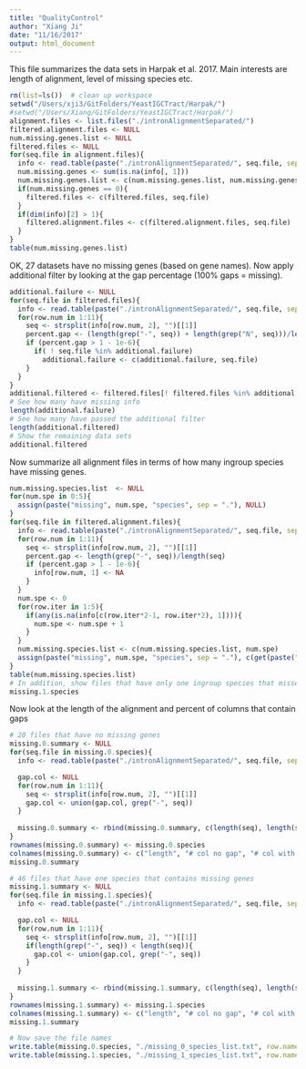 ```yaml
---
title: "QualityControl"
author: "Xiang Ji"
date: "11/16/2017"
output: html_document
---
```


This file summarizes the data sets in Harpak et al. 2017. Main interests are 
length of alignment, level of missing species etc.

```r
rm(list=ls())  # clean up workspace
setwd("/Users/xji3/GitFolders/YeastIGCTract/Harpak/")
#setwd("/Users/Xiang/GitFolders/YeastIGCTract/Harpak/")
alignment.files <- list.files("./intronAlignmentSeparated/")
filtered.alignment.files <- NULL
num.missing.genes.list <- NULL
filtered.files <- NULL
for(seq.file in alignment.files){
  info <- read.table(paste("./intronAlignmentSeparated/", seq.file, sep = ""), as.is = TRUE)
  num.missing.genes <- sum(is.na(info[, 1]))
  num.missing.genes.list <- c(num.missing.genes.list, num.missing.genes)
  if(num.missing.genes == 0){
    filtered.files <- c(filtered.files, seq.file)
  }
  if(dim(info)[2] > 1){
    filtered.alignment.files <- c(filtered.alignment.files, seq.file)
  }
}
table(num.missing.genes.list)
```

OK, 27 datasets have no missing genes (based on gene names). Now apply additional filter by looking at the gap percentage (100% gaps = missing).

```r
additional.failure <- NULL
for(seq.file in filtered.files){
  info <- read.table(paste("./intronAlignmentSeparated/", seq.file, sep = ""), as.is = TRUE)
  for(row.num in 1:11){
    seq <- strsplit(info[row.num, 2], "")[[1]]
    percent.gap <- (length(grep("-", seq)) + length(grep("N", seq)))/length(seq)
    if (percent.gap > 1 - 1e-6){
      if( ! seq.file %in% additional.failure)
        additional.failure <- c(additional.failure, seq.file)
    }
  }
}
additional.filtered <- filtered.files[! filtered.files %in% additional.failure]
# See how many have missing info
length(additional.failure)
# See how many have passed the additional filter
length(additional.filtered)
# Show the remaining data sets
additional.filtered
```

Now summarize all alignment files in terms of how many ingroup species have missing genes.

```r
num.missing.species.list  <- NULL
for(num.spe in 0:5){
  assign(paste("missing", num.spe, "species", sep = "."), NULL)
}
for(seq.file in filtered.alignment.files){
  info <- read.table(paste("./intronAlignmentSeparated/", seq.file, sep = ""), as.is = TRUE)
  for(row.num in 1:11){
    seq <- strsplit(info[row.num, 2], "")[[1]]
    percent.gap <- length(grep("-", seq))/length(seq)
    if (percent.gap > 1 - 1e-6){
      info[row.num, 1] <- NA
    }   
  }
  num.spe <- 0
  for(row.iter in 1:5){
    if(any(is.na(info[c(row.iter*2-1, row.iter*2), 1]))){
      num.spe <- num.spe + 1
    }
  }
  num.missing.species.list <- c(num.missing.species.list, num.spe)
  assign(paste("missing", num.spe, "species", sep = "."), c(get(paste("missing", num.spe, "species", sep = ".")), seq.file))
}
table(num.missing.species.list)
# In addition, show files that have only one ingroup species that misses either one or both copies
missing.1.species
```

Now look at the length of the alignment and percent of columns that contain gaps

```r
# 20 files that have no missing genes
missing.0.summary <- NULL
for(seq.file in missing.0.species){
  info <- read.table(paste("./intronAlignmentSeparated/", seq.file, sep = ""), as.is = TRUE)

  gap.col <- NULL
  for(row.num in 1:11){
    seq <- strsplit(info[row.num, 2], "")[[1]]
    gap.col <- union(gap.col, grep("-", seq))
  }
  
  missing.0.summary <- rbind(missing.0.summary, c(length(seq), length(seq) - length(gap.col), length(gap.col), length(gap.col)/length(seq)))
}
rownames(missing.0.summary) <- missing.0.species
colnames(missing.0.summary) <- c("length", "# col no gap", "# col with gap", "% gap col")
missing.0.summary

# 46 files that have one species that contains missing genes
missing.1.summary <- NULL
for(seq.file in missing.1.species){
  info <- read.table(paste("./intronAlignmentSeparated/", seq.file, sep = ""), as.is = TRUE)

  gap.col <- NULL
  for(row.num in 1:11){
    seq <- strsplit(info[row.num, 2], "")[[1]]
    if(length(grep("-", seq)) < length(seq)){
      gap.col <- union(gap.col, grep("-", seq))
    }
  }
  
  missing.1.summary <- rbind(missing.1.summary, c(length(seq), length(seq) - length(gap.col), length(gap.col), length(gap.col)/length(seq)))
}
rownames(missing.1.summary) <- missing.1.species
colnames(missing.1.summary) <- c("length", "# col no gap", "# col with gap", "% gap col")
missing.1.summary

# Now save the file names
write.table(missing.0.species, "./missing_0_species_list.txt", row.names = FALSE, col.names = FALSE, quote = FALSE)
write.table(missing.1.species, "./missing_1_species_list.txt", row.names = FALSE, col.names = FALSE, quote = FALSE)
```